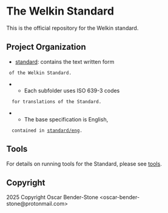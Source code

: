 <!-- SPDX-FileCopyrightText: 2025 Oscar Bender-Stone <oscar-bender-stone@protonmail.com> -->
<!-- SPDX-License-Identifier: CC-BY-SA-4.0 -->

= The Welkin Standard =

This is the official repository
for the Welkin standard.

== Project Organization ==
* [[standard]]: contains the text written form
  of the Welkin Standard.
** Each subfolder uses ISO 639-3 codes 
   for translations of the Standard. 
** The base specification is English,
   contained in [[standard/eng]].

== Tools ==

For details on running tools for the Standard, 
please see [[tools]].

== Copyright ==

2025 Copyright Oscar Bender-Stone <oscar-bender-stone@protonmail.com>
